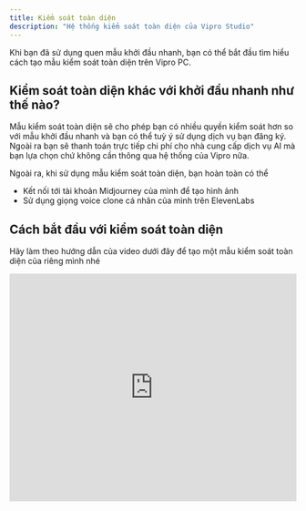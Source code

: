 ```yaml
---
title: Kiểm soát toàn diện
description: "Hệ thống kiểm soát toàn diện của Vipro Studio"
---
```


Khi bạn đã sử dụng quen mẫu khởi đầu nhanh, bạn có thể bắt đầu tìm hiểu cách tạo mẫu kiểm soát toàn diện trên Vipro PC.

## Kiểm soát toàn diện khác với khởi đầu nhanh như thế nào?

Mẫu kiểm soát toàn diện sẽ cho phép bạn có nhiều quyền kiểm soát hơn so với mẫu khởi đầu nhanh và bạn có thể tuỳ ý sử dụng dịch vụ bạn đăng ký.
Ngoài ra bạn sẽ thanh toán trực tiếp chi phí cho nhà cung cấp dịch vụ AI mà bạn lựa chọn chứ không cần thông qua hệ thống của Vipro nữa.

Ngoài ra, khi sử dụng mẫu kiểm soát toàn diện, bạn hoàn toàn có thể

- Kết nối tới tài khoản Midjourney của mình để tạo hình ảnh
- Sử dụng giọng voice clone cá nhân của mình trên ElevenLabs

## Cách bắt đầu với kiểm soát toàn diện

Hãy làm theo hướng dẫn của video dưới đây để tạo một mẫu kiểm soát toàn diện của riêng mình nhé

<iframe
  src="https://www.youtube.com/embed/KBo9L5_GVIo?si=_LRPyMAbIERiD_Pz"
  width="100%"
  height="400"
  frameBorder="0"
  allowFullScreen
></iframe>
